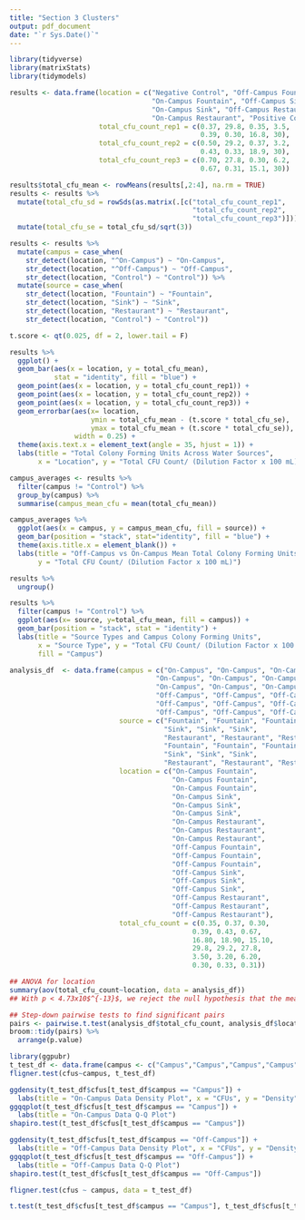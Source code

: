 ```yaml
---
title: "Section 3 Clusters"
output: pdf_document
date: "`r Sys.Date()`"
---
```


```r
library(tidyverse)
library(matrixStats)
library(tidymodels)
```


```r
results <- data.frame(location = c("Negative Control", "Off-Campus Fountain",
                                   "On-Campus Fountain", "Off-Campus Sink", 
                                   "On-Campus Sink", "Off-Campus Restaurant",
                                   "On-Campus Restaurant", "Positive Control"),
                      total_cfu_count_rep1 = c(0.37, 29.8, 0.35, 3.5, 
                                               0.39, 0.30, 16.8, 30),
                      total_cfu_count_rep2 = c(0.50, 29.2, 0.37, 3.2,
                                               0.43, 0.33, 18.9, 30),
                      total_cfu_count_rep3 = c(0.70, 27.8, 0.30, 6.2,
                                               0.67, 0.31, 15.1, 30))

results$total_cfu_mean <- rowMeans(results[,2:4], na.rm = TRUE)
results <- results %>%
  mutate(total_cfu_sd = rowSds(as.matrix(.[c("total_cfu_count_rep1",
                                             "total_cfu_count_rep2",
                                             "total_cfu_count_rep3")]))) %>%
  mutate(total_cfu_se = total_cfu_sd/sqrt(3))

results <- results %>%
  mutate(campus = case_when(
    str_detect(location, "^On-Campus") ~ "On-Campus",
    str_detect(location, "^Off-Campus") ~ "Off-Campus",
    str_detect(location, "Control") ~ "Control")) %>%
  mutate(source = case_when(
    str_detect(location, "Fountain") ~ "Fountain",
    str_detect(location, "Sink") ~ "Sink",
    str_detect(location, "Restaurant") ~ "Restaurant",
    str_detect(location, "Control") ~ "Control"))

```

```r
t.score <- qt(0.025, df = 2, lower.tail = F)

results %>%
  ggplot() +
  geom_bar(aes(x = location, y = total_cfu_mean), 
           stat = "identity", fill = "blue") +
  geom_point(aes(x = location, y = total_cfu_count_rep1)) +
  geom_point(aes(x = location, y = total_cfu_count_rep2)) +
  geom_point(aes(x = location, y = total_cfu_count_rep3)) +
  geom_errorbar(aes(x= location, 
                    ymin = total_cfu_mean - (t.score * total_cfu_se),
                    ymax = total_cfu_mean + (t.score * total_cfu_se)),
                width = 0.25) +
  theme(axis.text.x = element_text(angle = 35, hjust = 1)) +
  labs(title = "Total Colony Forming Units Across Water Sources",
       x = "Location", y = "Total CFU Count/ (Dilution Factor x 100 mL)")
```

```r
campus_averages <- results %>%
  filter(campus != "Control") %>%
  group_by(campus) %>%
  summarise(campus_mean_cfu = mean(total_cfu_mean))

campus_averages %>%
  ggplot(aes(x = campus, y = campus_mean_cfu, fill = source)) +
  geom_bar(position = "stack", stat="identity", fill = "blue") +
  theme(axis.title.x = element_blank()) +
  labs(title = "Off-Campus vs On-Campus Mean Total Colony Forming Units",
       y = "Total CFU Count/ (Dilution Factor x 100 mL)")

results %>%
  ungroup()
```

```r
results %>%
  filter(campus != "Control") %>%
  ggplot(aes(x= source, y=total_cfu_mean, fill = campus)) +
  geom_bar(position = "stack", stat = "identity") +
  labs(title = "Source Types and Campus Colony Forming Units",
       x = "Source Type", y = "Total CFU Count/ (Dilution Factor x 100 mL)",
       fill = "Campus")
```

```r
analysis_df  <- data.frame(campus = c("On-Campus", "On-Campus", "On-Campus",
                                    "On-Campus", "On-Campus", "On-Campus",
                                    "On-Campus", "On-Campus", "On-Campus",
                                    "Off-Campus", "Off-Campus", "Off-Campus",
                                    "Off-Campus", "Off-Campus", "Off-Campus",
                                    "Off-Campus", "Off-Campus", "Off-Campus"),
                           source = c("Fountain", "Fountain", "Fountain",
                                      "Sink", "Sink", "Sink",
                                      "Restaurant", "Restaurant", "Restaurant",
                                      "Fountain", "Fountain", "Fountain",
                                      "Sink", "Sink", "Sink",
                                      "Restaurant", "Restaurant", "Restaurant"),
                           location = c("On-Campus Fountain",
                                        "On-Campus Fountain",
                                        "On-Campus Fountain",
                                        "On-Campus Sink",
                                        "On-Campus Sink",
                                        "On-Campus Sink",
                                        "On-Campus Restaurant",
                                        "On-Campus Restaurant",
                                        "On-Campus Restaurant",
                                        "Off-Campus Fountain",
                                        "Off-Campus Fountain",
                                        "Off-Campus Fountain",
                                        "Off-Campus Sink",
                                        "Off-Campus Sink",
                                        "Off-Campus Sink",
                                        "Off-Campus Restaurant",
                                        "Off-Campus Restaurant",
                                        "Off-Campus Restaurant"),
                           total_cfu_count = c(0.35, 0.37, 0.30,
                                             0.39, 0.43, 0.67,
                                             16.80, 18.90, 15.10,
                                             29.8, 29.2, 27.8,
                                             3.50, 3.20, 6.20,
                                             0.30, 0.33, 0.31))

## ANOVA for location
summary(aov(total_cfu_count~location, data = analysis_df))
## With p < 4.73x10$^{-13}$, we reject the null hypothesis that the means of all groups are the same

## Step-down pairwise tests to find significant pairs
pairs <- pairwise.t.test(analysis_df$total_cfu_count, analysis_df$location, p.adj = "bonferroni")
broom::tidy(pairs) %>%
  arrange(p.value)
```

```r
library(ggpubr)
t_test_df <- data.frame(campus <- c("Campus","Campus","Campus","Campus","Campus","Campus","Campus","Campus","Campus","Off-Campus","Off-Campus","Off-Campus","Off-Campus","Off-Campus","Off-Campus","Off-Campus","Off-Campus","Off-Campus"), cfus <- c(0.35, 0.37, 0.30, 0.39, 0.43, 0.67, 16.80, 18.90, 15.10, 29.8, 29.2, 27.8, 3.50, 3.20, 6.20, 0.30, 0.33, 0.31))
fligner.test(cfus~campus, t_test_df)

ggdensity(t_test_df$cfus[t_test_df$campus == "Campus"]) +
  labs(title = "On-Campus Data Density Plot", x = "CFUs", y = "Density")
ggqqplot(t_test_df$cfus[t_test_df$campus == "Campus"]) +
  labs(title = "On-Campus Data Q-Q Plot")
shapiro.test(t_test_df$cfus[t_test_df$campus == "Campus"])

ggdensity(t_test_df$cfus[t_test_df$campus == "Off-Campus"]) +
  labs(title = "Off-Campus Data Density Plot", x = "CFUs", y = "Density")
ggqqplot(t_test_df$cfus[t_test_df$campus == "Off-Campus"]) +
  labs(title = "Off-Campus Data Q-Q Plot")
shapiro.test(t_test_df$cfus[t_test_df$campus == "Off-Campus"])

fligner.test(cfus ~ campus, data = t_test_df)

t.test(t_test_df$cfus[t_test_df$campus == "Campus"], t_test_df$cfus[t_test_df$campus == "Off-Campus"], conf.level = 0.95, var.equal = F)
```

